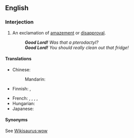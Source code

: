 ==English==

===Interjection===
{{en-interj|head=[[good]] [[Lord]]}}

# An exclamation of [[amazement]] or [[disapproval]].
#: '''''Good Lord!''' Was that a pterodactyl?''
#: '''''Good Lord!''' You should really clean out that fridge!''

====Translations====
{{trans-top|exclamation of amazement}}
* Chinese:
*: Mandarin: {{t+|cmn|天哪|tr=tiān'na|sc=Hani}}
* Finnish: {{t+|fi|herranjestas}}, {{t|fi|jestas sentään}}
{{trans-mid}}
* French: {{t+|fr|Seigneur}}, {{t+|fr|mon Dieu}}, {{t+|fr|ciel}}, {{t+|fr|nom de Dieu}}, {{t+|fr|nom de bleu}} {{qualifier|Switzerland}}
* Hungarian: {{t+|hu|atyaúristen}}
* Japanese: {{t|ja|おやまあ|tr=oyamaa|sc=Jpan}}
{{trans-bottom}}

====Synonyms====
See [[Wikisaurus:wow]]